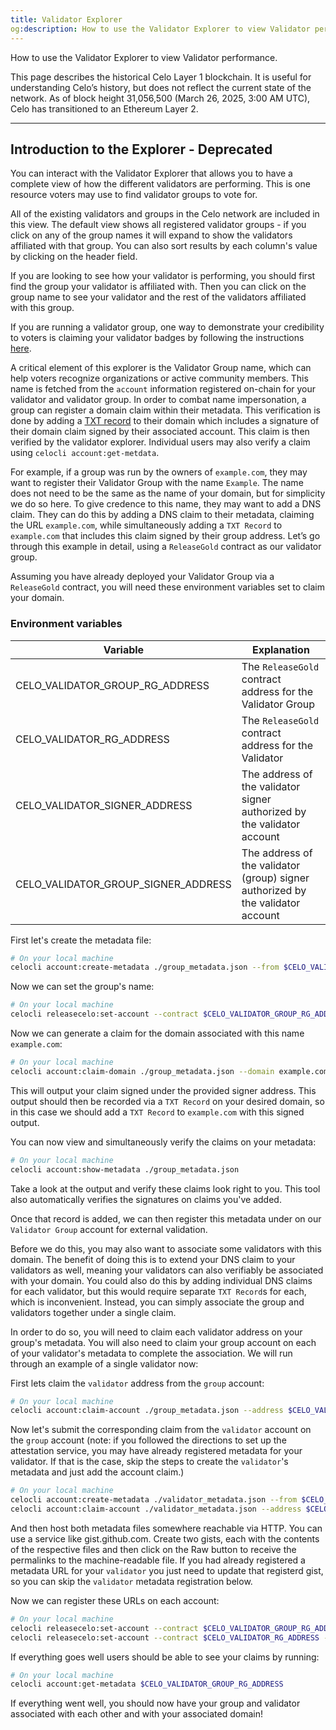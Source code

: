 ```yaml
---
title: Validator Explorer
og:description: How to use the Validator Explorer to view Validator performance.
---
```


How to use the Validator Explorer to view Validator performance.

<Warning>
This page describes the historical Celo Layer 1 blockchain. It is useful for understanding Celo’s history, but does not reflect the current state of the network. As of block height 31,056,500 (March 26, 2025, 3:00 AM UTC), Celo has transitioned to an Ethereum Layer 2.
</Warning>

---

## Introduction to the Explorer - **Deprecated**

You can interact with the Validator Explorer that allows you to have a complete view of how the different validators are performing. This is one resource voters may use to find validator groups to vote for. 

All of the existing validators and groups in the Celo network are included in this view. The default view shows all registered validator groups - if you click on any of the group names it will expand to show the validators affiliated with that group. You can also sort results by each column's value by clicking on the header field.

If you are looking to see how your validator is performing, you should first find the group your validator is affiliated with. Then you can click on the group name to see your validator and the rest of the validators affiliated with this group.

If you are running a validator group, one way to demonstrate your credibility to voters is claiming your validator badges by following the instructions [here](https://github.com/celo-org/website/blob/master/validator-badges/README.md).

A critical element of this explorer is the Validator Group name, which can help voters recognize organizations or active community members. This name is fetched from the `account` information registered on-chain for your validator and validator group. In order to combat name impersonation, a group can register a domain claim within their metadata. This verification is done by adding a [TXT record](https://wikipedia.org/wiki/TXT_record) to their domain which includes a signature of their domain claim signed by their associated account. This claim is then verified by the validator explorer. Individual users may also verify a claim using `celocli account:get-metdata`.

For example, if a group was run by the owners of `example.com`, they may want to register their Validator Group with the name `Example`. The name does not need to be the same as the name of your domain, but for simplicity we do so here. To give credence to this name, they may want to add a DNS claim. They can do this by adding a DNS claim to their metadata, claiming the URL `example.com`, while simultaneously adding a `TXT Record` to `example.com` that includes this claim signed by their group address. Let’s go through this example in detail, using a `ReleaseGold` contract as our validator group.

Assuming you have already deployed your Validator Group via a `ReleaseGold` contract, you will need these environment variables set to claim your domain.

### Environment variables

| Variable                            | Explanation                                                                     |
| ----------------------------------- | ------------------------------------------------------------------------------- |
| CELO_VALIDATOR_GROUP_RG_ADDRESS     | The `ReleaseGold` contract address for the Validator Group                      |
| CELO_VALIDATOR_RG_ADDRESS           | The `ReleaseGold` contract address for the Validator                            |
| CELO_VALIDATOR_SIGNER_ADDRESS       | The address of the validator signer authorized by the validator account         |
| CELO_VALIDATOR_GROUP_SIGNER_ADDRESS | The address of the validator (group) signer authorized by the validator account |

First let's create the metadata file:

```bash
# On your local machine
celocli account:create-metadata ./group_metadata.json --from $CELO_VALIDATOR_GROUP_RG_ADDRESS
```

Now we can set the group's name:

```bash
# On your local machine
celocli releasecelo:set-account --contract $CELO_VALIDATOR_GROUP_RG_ADDRESS --property name --value Example.com
```

Now we can generate a claim for the domain associated with this name `example.com`:

```bash
# On your local machine
celocli account:claim-domain ./group_metadata.json --domain example.com --from $CELO_VALIDATOR_GROUP_SIGNER_ADDRESS
```

This will output your claim signed under the provided signer address. This output should then be recorded via a `TXT Record` on your desired domain, so in this case we should add a `TXT Record` to `example.com` with this signed output.

You can now view and simultaneously verify the claims on your metadata:

```bash
# On your local machine
celocli account:show-metadata ./group_metadata.json
```

Take a look at the output and verify these claims look right to you. This tool also automatically verifies the signatures on claims you've added.

Once that record is added, we can then register this metadata under on our `Validator Group` account for external validation.

Before we do this, you may also want to associate some validators with this domain. The benefit of doing this is to extend your DNS claim to your validators as well, meaning your validators can also verifiably be associated with your domain. You could also do this by adding individual DNS claims for each validator, but this would require separate `TXT Record`s for each, which is inconvenient. Instead, you can simply associate the group and validators together under a single claim.

In order to do so, you will need to claim each validator address on your group's metadata. You will also need to claim your group account on each of your validator's metadata to complete the association. We will run through an example of a single validator now:

First lets claim the `validator` address from the `group` account:

```bash
# On your local machine
celocli account:claim-account ./group_metadata.json --address $CELO_VALIDATOR_RG_ADDRESS --from $CELO_VALIDATOR_GROUP_SIGNER_ADDRESS
```

Now let's submit the corresponding claim from the `validator` account on the `group` account (note: if you followed the directions to set up the attestation service, you may have already registered metadata for your validator. If that is the case, skip the steps to create the `validator`'s metadata and just add the account claim.)

```bash
# On your local machine
celocli account:create-metadata ./validator_metadata.json --from $CELO_VALIDATOR_RG_ADDRESS
celocli account:claim-account ./validator_metadata.json --address $CELO_VALIDATOR_GROUP_RG_ADDRESS --from $CELO_VALIDATOR_SIGNER_ADDRESS
```

And then host both metadata files somewhere reachable via HTTP. You can use a service like gist.github.com. Create two gists, each with the contents of the respective files and then click on the Raw button to receive the permalinks to the machine-readable file. If you had already registered a metadata URL for your `validator` you just need to update that registerd gist, so you can skip the `validator` metadata registration below.

Now we can register these URLs on each account:

```bash
# On your local machine
celocli releasecelo:set-account --contract $CELO_VALIDATOR_GROUP_RG_ADDRESS --property metaURL --value <VALIDATOR_GROUP_METADATA_URL>
celocli releasecelo:set-account --contract $CELO_VALIDATOR_RG_ADDRESS --property metaURL --value <VALIDATOR_METADATA_URL>
```

If everything goes well users should be able to see your claims by running:

```bash
# On your local machine
celocli account:get-metadata $CELO_VALIDATOR_GROUP_RG_ADDRESS
```

If everything went well, you should now have your group and validator associated with each other and with your associated domain!